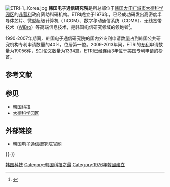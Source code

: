 {{Infobox university
| name              = 韩国电子通信研究院
| native_name       = 한국전자통신연구원
| image_name        = ETRI_logo.jpg|230px 
| caption           = 
| motto             = 
| mottoeng          = 
| established       = 1976年12月{{r|history}}
| closed            = 
| type              = 公立研究院
| affiliation       = 
| endowment         = 
| budget            = 
| president         =  
| vice-president    = 
| academic_staff    = 
| administrative_staff  = 
| students          = 
| undergrad         = 
| postgrad          = 
| doctoral          = 
| other             = 
| city              = 大田广域市
| country           = 韩国
| campus            = 城市
| affiliations      = 
| website           = {{url|https://www.etri.re.kr}}
| logo              = 
| footnotes         = 
}}
[[File:ETRI-1,_Korea.jpg|thumb]]
'''韩国电子通信研究院'''是所总部位于[[韩国|韩国]][[大田广域市|大田广域市]][[大德科学园区|大德科学园区]]的[[非营利|非营利]]政府资助科研机构。ETRI成立于1976年，已经成功研发出高密度半导体芯片、微型超级计算机（TiCOM）、数字移动通信系统（CDMA）、无线宽带技术（[[WiBro|WiBro]]）等高端信息技术，是韩国电信研究领域的领跑者{{r|报告|page=15}}<ref>{{cite web |url=http://www.digitimes.com.tw/tw/dt/c360.asp?CnlID=10&cat=20&q=ETRI___0000070913_B8OLNGLJQ003NM04CHLZW |title=韓國電子通訊研究院 |publisher=DIGITIMES  |date=2007-10-30}}</ref>。

1990-2007年期间，韩国电子通信研究院的国内外专利申请数量占到韩国公共研究机构专利申请数量的40%，位居第一位{{r|报告|page=15-16}}。2009-2013年间，ETRI的[[专利|专利]]申请数量为19056件，[[SCI|SCI]]论文数量为1334篇{{r|ach}}。ETRI已经连续3年位于美国专利申请的榜首{{r|rank}}。

==参考文献==
{{Reflist|refs=
<ref name="报告">{{cite book |author=潘教峰主编 |coauthors= |title=《韩国科技创新态势分析报告》 |year=2010 |publisher=科学出版社 |location=北京|isbn=978-7-03-029842-3 }}</ref>
<ref name=history>{{cite web |url=https://www.etri.re.kr/engcon/sub1/sub1_03.etri |title=Chronology |publisher=韩国电子通信研究院 |accessdate=2015-08-18 |language=en}}</ref>
<ref name=ach>{{cite web |url=https://www.etri.re.kr/engcon/sub1/sub1_06.etri |title=Achievement |publisher=韩国电子通信研究院 |accessdate=2015-08-18 |language=en}}</ref>
<ref name=rank>{{cite web |url=https://www.etri.re.kr/engcon/sub1/sub1_08.etri |title=ETRI tops US patent evaluation for 3rd year |publisher=韩国电子通信研究院 |date=2014-04-02 |language=en}}</ref>
}}

==参见==
{{Portal box|大韩民国|科學|技術}}
* [[韩国科技|韩国科技]]
* [[大德科学园区|大德科学园区]]

==外部链接==
*[https://www.etri.re.kr 韩国电子通信研究院官网]

{{-}}
{{韩国主题}}


[[Category:韩国科技|]]
[[Category:韩国科技之最|Category:韩国科技之最]]
[[Category:1976年韓國建立|Category:1976年韓國建立]]